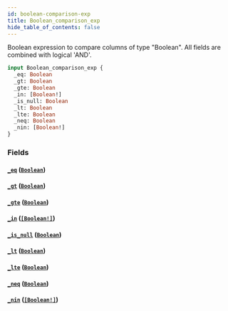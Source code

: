 ```yaml
---
id: boolean-comparison-exp
title: Boolean_comparison_exp
hide_table_of_contents: false
---
```


Boolean expression to compare columns of type "Boolean". All fields are combined with logical 'AND'.

```graphql
input Boolean_comparison_exp {
  _eq: Boolean
  _gt: Boolean
  _gte: Boolean
  _in: [Boolean!]
  _is_null: Boolean
  _lt: Boolean
  _lte: Boolean
  _neq: Boolean
  _nin: [Boolean!]
}
```

### Fields

#### [`_eq`](#) ([`Boolean`](../scalars/boolean))

#### [`_gt`](#) ([`Boolean`](../scalars/boolean))

#### [`_gte`](#) ([`Boolean`](../scalars/boolean))

#### [`_in`](#) ([`[Boolean!]`](../scalars/boolean))

#### [`_is_null`](#) ([`Boolean`](../scalars/boolean))

#### [`_lt`](#) ([`Boolean`](../scalars/boolean))

#### [`_lte`](#) ([`Boolean`](../scalars/boolean))

#### [`_neq`](#) ([`Boolean`](../scalars/boolean))

#### [`_nin`](#) ([`[Boolean!]`](../scalars/boolean))
